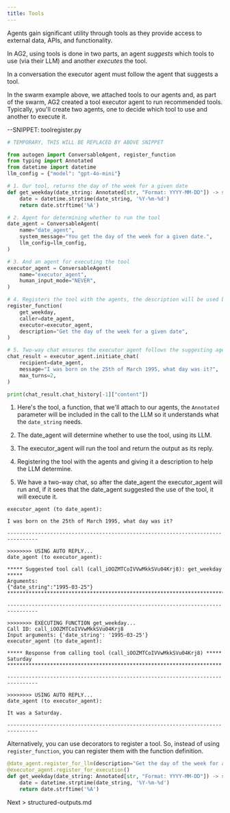 ```yaml
---
title: Tools
---
```


Agents gain significant utility through tools as they provide access to external data, APIs, and functionality.

In AG2, using tools is done in two parts, an agent *suggests* which tools to use (via their LLM) and another *executes* the tool.

<Note>In a conversation the executor agent must follow the agent that suggests a tool.</Note>

In the swarm example above, we attached tools to our agents and, as part of the swarm, AG2 created a tool executor agent to run recommended tools. Typically, you'll create two agents, one to decide which tool to use and another to execute it.

--SNIPPET: toolregister.py

```python
# TEMPORARY, THIS WILL BE REPLACED BY ABOVE SNIPPET

from autogen import ConversableAgent, register_function
from typing import Annotated
from datetime import datetime
llm_config = {"model": "gpt-4o-mini"}

# 1. Our tool, returns the day of the week for a given date
def get_weekday(date_string: Annotated[str, "Format: YYYY-MM-DD"]) -> str:
    date = datetime.strptime(date_string, '%Y-%m-%d')
    return date.strftime('%A')

# 2. Agent for determining whether to run the tool
date_agent = ConversableAgent(
    name="date_agent",
    system_message="You get the day of the week for a given date.",
    llm_config=llm_config,
)

# 3. And an agent for executing the tool
executor_agent = ConversableAgent(
    name="executor_agent",
    human_input_mode="NEVER",
)

# 4. Registers the tool with the agents, the description will be used by the LLM
register_function(
    get_weekday,
    caller=date_agent,
    executor=executor_agent,
    description="Get the day of the week for a given date",
)

# 5. Two-way chat ensures the executor agent follows the suggesting agent
chat_result = executor_agent.initiate_chat(
    recipient=date_agent,
    message="I was born on the 25th of March 1995, what day was it?",
    max_turns=2,
)

print(chat_result.chat_history[-1]["content"])
```
1. Here's the tool, a function, that we'll attach to our agents, the `Annotated` parameter will be  included in the call to the LLM so it understands what the `date_string` needs.

2. The date_agent will determine whether to use the tool, using its LLM.

3. The executor_agent will run the tool and return the output as its reply.

4. Registering the tool with the agents and giving it a description to help the LLM determine.

5. We have a two-way chat, so after the date_agent the executor_agent will run and, if it sees that the date_agent suggested the use of the tool, it will execute it.

```console
executor_agent (to date_agent):

I was born on the 25th of March 1995, what day was it?

--------------------------------------------------------------------------------

>>>>>>>> USING AUTO REPLY...
date_agent (to executor_agent):

***** Suggested tool call (call_iOOZMTCoIVVwMkkSVu04Krj8): get_weekday *****
Arguments:
{"date_string":"1995-03-25"}
****************************************************************************

--------------------------------------------------------------------------------

>>>>>>>> EXECUTING FUNCTION get_weekday...
Call ID: call_iOOZMTCoIVVwMkkSVu04Krj8
Input arguments: {'date_string': '1995-03-25'}
executor_agent (to date_agent):

***** Response from calling tool (call_iOOZMTCoIVVwMkkSVu04Krj8) *****
Saturday
**********************************************************************

--------------------------------------------------------------------------------

>>>>>>>> USING AUTO REPLY...
date_agent (to executor_agent):

It was a Saturday.

--------------------------------------------------------------------------------
```

Alternatively, you can use decorators to register a tool. So, instead of using `register_function`, you can register them with the function definition.
```python
@date_agent.register_for_llm(description="Get the day of the week for a given date")
@executor_agent.register_for_execution()
def get_weekday(date_string: Annotated[str, "Format: YYYY-MM-DD"]) -> str:
    date = datetime.strptime(date_string, '%Y-%m-%d')
    return date.strftime('%A')
```

Next > structured-outputs.md
